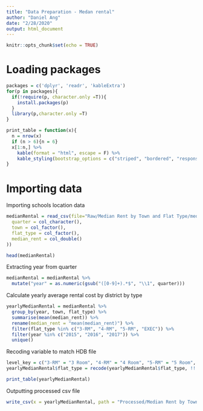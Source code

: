 ```yaml
---
title: "Data Preparation - Medan rental"
author: "Daniel Ang"
date: "2/28/2020"
output: html_document
---
```


```r
knitr::opts_chunk$set(echo = TRUE)
```


# Loading packages
```r
packages = c('dplyr', 'readr', 'kableExtra')
for(p in packages){
  if(!require(p, character.only =T)){
    install.packages(p)
  }
  library(p,character.only =T)
}

print_table = function(x){
  n = nrow(x)
  if (n > 6){n = 6}
  x[1:n,] %>%
    kable(format = "html", escape = F) %>%
    kable_styling(bootstrap_options = c("striped", "bordered", "responsive"))
}
```

# Importing data

Importing schools location data
```r
medianRental = read_csv(file="Raw/Median Rent by Town and Flat Type/median-rent-by-town-and-flat-type.csv", col_types = cols(
  quarter = col_character(),
  town = col_factor(),
  flat_type = col_factor(),
  median_rent = col_double()
))

head(medianRental)
```

Extracting year from quarter
```r
medianRental = medianRental %>%
  mutate("year" = as.numeric(gsub("([0-9]+).*$", "\\1", quarter)))
```

Calculate yearly average rental cost by district by type
```r
yearlyMedianRental = medianRental %>%
  group_by(year, town, flat_type) %>%
  summarise(mean(median_rent)) %>% 
  rename(median_rent = "mean(median_rent)") %>%
  filter(flat_type %in% c("3-RM", "4-RM", "5-RM", "EXEC")) %>%
  filter(year %in% c("2015", "2016", "2017")) %>%
  unique()
```

Recoding variable to match HDB file
```r
level_key = c("3-RM" = "3 Room", "4-RM" = "4 Room", "5-RM" = "5 Room", "EXEC" = "EXECUTIVE")
yearlyMedianRental$flat_type = recode(yearlyMedianRental$flat_type, !!!level_key)

print_table(yearlyMedianRental)
```

Outputting processed csv file
```r
write_csv(x = yearlyMedianRental, path = "Processed/Median Rent by Town and Flat Type/median-rent-by-town-and-flat-type.csv")
```
